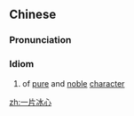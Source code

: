 ==Chinese==
{{zh-forms|lit=a heart of ice|type=112}}

===Pronunciation===
{{zh-pron
|m=一piànbīngxīn
|c=jat1 pin3 bing1 sam1
|cat=cy
}}

===Idiom===
{{zh-idiom}}

# of [[pure]] and [[noble]] [[character]]

[[zh:一片冰心]]
